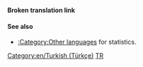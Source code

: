 '''Broken translation link'''{{en/-}}{{en/Bilingual box| Tr
| --
| ''This page provides an index for a wide range of '''articles in Turkish''' in OpenTTD Wiki.<br/>Articles with {{en/S|Other_languages}} template with'' '''<code><nowiki>language_page=tr</nowiki></code>''' ''parameter automatically link here.''
}}

====See also====
*[[Category/en/Other languages|:Category:Other languages]] for statistics.

[[Category:en/Turkish (Türkçe)]][[Category:en/Articles in other languages|TR]]